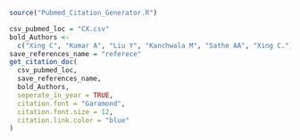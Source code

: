 ```r

source("Pubmed_Citation_Generator.R")

```


```r
csv_pubmed_loc = "CX.csv"
bold_Authors <-
  c("Xing C", "Kumar A", "Liu Y", "Kanchwala M", "Sathe AA", "Xing C.")
save_references_name = "referece"
get_citation_doc(
  csv_pubmed_loc,
  save_references_name,
  bold_Authors,
  seperate_in_year = TRUE,
  citation.font = "Garamond",
  citation.font.size = 12,
  citation.link.color = "blue"
)

```


